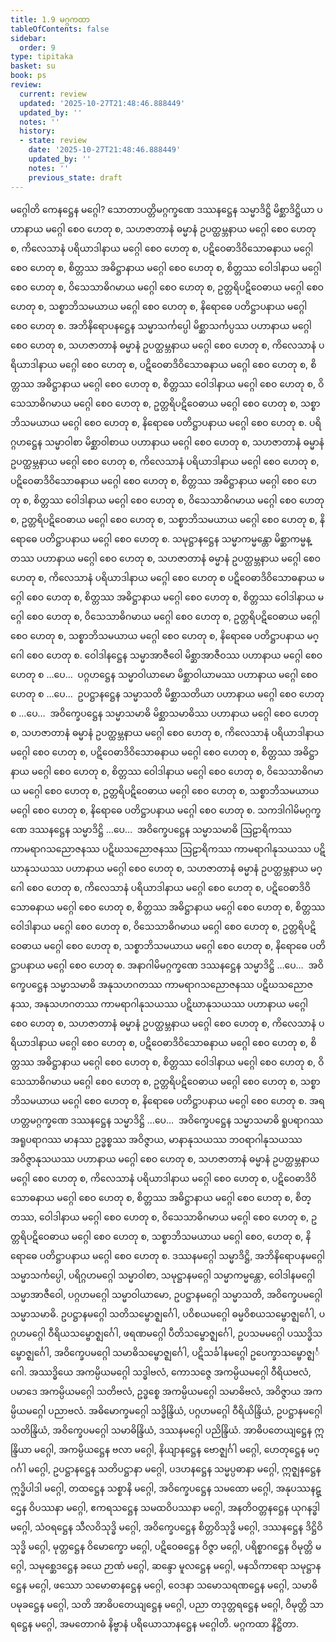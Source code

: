 ```yaml
---
title: 1.9 မဂ္ဂကထာ
tableOfContents: false
sidebar:
  order: 9
type: tipitaka
basket: su
book: ps
review:
  current: review
  updated: '2025-10-27T21:48:46.888449'
  updated_by: ''
  notes: ''
  history:
  - state: review
    date: '2025-10-27T21:48:46.888449'
    updated_by: ''
    notes: ''
    previous_state: draft
---
```



<ReviewStatus review={frontmatter.review} showDetails={true} />

<HypothesisAnnotation frontmatter={frontmatter} />

<DynamicBreadcrumb />

<Division number="237" book="ps" e="ch" v="26" p="274">

<Paragraph number="1295" book="ps">
<Emphasis>မဂ္ဂေါ</Emphasis>တိ ကေနဋ္ဌေန မဂ္ဂေါ? သောတာပတ္တိမဂ္ဂက္ခဏေ ဒဿနဋ္ဌေန သမ္မာဒိဋ္ဌိ မိစ္ဆာဒိဋ္ဌိယာ ပဟာနာယ မဂ္ဂေါ စေဝ ဟေတု စ, သဟဇာတာနံ ဓမ္မာနံ ဥပတ္ထမ္ဘနာယ မဂ္ဂေါ စေဝ ဟေတု စ, ကိလေသာနံ ပရိယာဒါနာယ မဂ္ဂေါ စေဝ ဟေတု စ, ပဋိဝေဓာဒိဝိသောဓနာယ မဂ္ဂေါ စေဝ ဟေတု စ, စိတ္တဿ အဓိဋ္ဌာနာယ မဂ္ဂေါ စေဝ ဟေတု စ, စိတ္တဿ ဝေါဒါနာယ မဂ္ဂေါ စေဝ ဟေတု စ, ဝိသေသာဓိဂမာယ မဂ္ဂေါ စေဝ ဟေတု စ, ဥတ္တရိပဋိဝေဓာယ မဂ္ဂေါ စေဝ ဟေတု စ, သစ္စာဘိသမယာယ မဂ္ဂေါ စေဝ ဟေတု စ, နိရောဓေ ပတိဋ္ဌာပနာယ မဂ္ဂေါ စေဝ ဟေတု စ.
</Paragraph>

<Paragraph number="1296" book="ps">
အဘိနိရောပနဋ္ဌေန သမ္မာသင်္ကပ္ပေါ မိစ္ဆာသင်္ကပ္ပဿ ပဟာနာယ မဂ္ဂေါ စေဝ ဟေတု စ, သဟဇာတာနံ ဓမ္မာနံ ဥပတ္ထမ္ဘနာယ မဂ္ဂေါ စေဝ ဟေတု စ, ကိလေသာနံ ပရိယာဒါနာယ မဂ္ဂေါ စေဝ ဟေတု စ, ပဋိဝေဓာဒိဝိသောဓနာယ မဂ္ဂေါ စေဝ ဟေတု စ, စိတ္တဿ အဓိဋ္ဌာနာယ မဂ္ဂေါ စေဝ ဟေတု စ, စိတ္တဿ ဝေါဒါနာယ မဂ္ဂေါ စေဝ ဟေတု စ, ဝိသေသာဓိဂမာယ မဂ္ဂေါ စေဝ ဟေတု စ, ဥတ္တရိပဋိဝေဓာယ မဂ္ဂေါ စေဝ ဟေတု စ, သစ္စာဘိသမယာယ မဂ္ဂေါ စေဝ ဟေတု စ, နိရောဓေ ပတိဋ္ဌာပနာယ မဂ္ဂေါ စေဝ ဟေတု စ.
</Paragraph>

<Paragraph number="1297" book="ps">
ပရိဂ္ဂဟဋ္ဌေန သမ္မာဝါစာ မိစ္ဆာဝါစာယ ပဟာနာယ မဂ္ဂေါ စေဝ ဟေတု စ, သဟဇာတာနံ ဓမ္မာနံ ဥပတ္ထမ္ဘနာယ မဂ္ဂေါ စေဝ ဟေတု စ, ကိလေသာနံ ပရိယာဒါနာယ မဂ္ဂေါ စေဝ ဟေတု စ, ပဋိဝေဓာဒိဝိသောဓနာယ မဂ္ဂေါ စေဝ ဟေတု စ, စိတ္တဿ အဓိဋ္ဌာနာယ မဂ္ဂေါ စေဝ ဟေတု စ, စိတ္တဿ ဝေါဒါနာယ မဂ္ဂေါ စေဝ ဟေတု စ, ဝိသေသာဓိဂမာယ မဂ္ဂေါ စေဝ ဟေတု စ, ဥတ္တရိပဋိဝေဓာယ မဂ္ဂေါ စေဝ ဟေတု စ, သစ္စာဘိသမယာယ မဂ္ဂေါ စေဝ ဟေတု စ, နိရောဓေ ပတိဋ္ဌာပနာယ မဂ္ဂေါ စေဝ ဟေတု စ.
</Paragraph>

<Paragraph number="1298" book="ps">
သမုဋ္ဌာနဋ္ဌေန သမ္မာကမ္မန္တော မိစ္ဆာကမ္မန္တဿ ပဟာနာယ မဂ္ဂေါ စေဝ ဟေတု စ, သဟဇာတာနံ ဓမ္မာနံ ဥပတ္ထမ္ဘနာယ မဂ္ဂေါ စေဝ ဟေတု စ, ကိလေသာနံ ပရိယာဒါနာယ မဂ္ဂေါ စေဝ ဟေတု စ ပဋိဝေဓာဒိဝိသောဓနာယ မဂ္ဂေါ စေဝ ဟေတု စ, စိတ္တဿ အဓိဋ္ဌာနာယ မဂ္ဂေါ စေဝ ဟေတု စ, စိတ္တဿ ဝေါဒါနာယ မဂ္ဂေါ စေဝ ဟေတု စ, ဝိသေသာဓိဂမာယ မဂ္ဂေါ စေဝ ဟေတု စ, ဥတ္တရိပဋိဝေဓာယ မဂ္ဂေါ စေဝ ဟေတု စ, သစ္စာဘိသမယာယ မဂ္ဂေါ စေဝ ဟေတု စ, နိရောဓေ ပတိဋ္ဌာပနာယ မဂ္ဂေါ စေဝ ဟေတု စ.
</Paragraph>

<Paragraph number="1299" book="ps">
ဝေါဒါနဋ္ဌေန သမ္မာအာဇီဝေါ မိစ္ဆာအာဇီဝဿ ပဟာနာယ မဂ္ဂေါ စေဝ ဟေတု စ …ပေ…  ပဂ္ဂဟဋ္ဌေန သမ္မာဝါယာမော မိစ္ဆာဝါယာမဿ ပဟာနာယ မဂ္ဂေါ စေဝ ဟေတု စ …ပေ…  ဥပဋ္ဌာနဋ္ဌေန သမ္မာသတိ မိစ္ဆာသတိယာ ပဟာနာယ မဂ္ဂေါ စေဝ ဟေတု စ …ပေ…  အဝိက္ခေပဋ္ဌေန သမ္မာသမာဓိ မိစ္ဆာသမာဓိဿ ပဟာနာယ မဂ္ဂေါ စေဝ ဟေတု စ, သဟဇာတာနံ ဓမ္မာနံ ဥပတ္ထမ္ဘနာယ မဂ္ဂေါ စေဝ ဟေတု စ, ကိလေသာနံ ပရိယာဒါနာယ မဂ္ဂေါ စေဝ ဟေတု စ, ပဋိဝေဓာဒိဝိသောဓနာယ မဂ္ဂေါ စေဝ ဟေတု စ, စိတ္တဿ အဓိဋ္ဌာနာယ မဂ္ဂေါ စေဝ ဟေတု စ, စိတ္တဿ ဝေါဒါနာယ မဂ္ဂေါ စေဝ ဟေတု စ, ဝိသေသာဓိဂမာယ မဂ္ဂေါ စေဝ ဟေတု စ, ဥတ္တရိပဋိဝေဓာယ မဂ္ဂေါ စေဝ ဟေတု စ, သစ္စာဘိသမယာယ မဂ္ဂေါ စေဝ ဟေတု စ, နိရောဓေ ပတိဋ္ဌာပနာယ မဂ္ဂေါ စေဝ ဟေတု စ.
</Paragraph>

<Paragraph number="1300" book="ps">
သကဒါဂါမိမဂ္ဂက္ခဏေ ဒဿနဋ္ဌေန သမ္မာဒိဋ္ဌိ …ပေ…  အဝိက္ခေပဋ္ဌေန သမ္မာသမာဓိ ဩဠာရိကဿ ကာမရာဂသညောဇနဿ ပဋိဃသညောဇနဿ ဩဠာရိကဿ ကာမရာဂါနုသယဿ ပဋိဃာနုသယဿ ပဟာနာယ မဂ္ဂေါ စေဝ ဟေတု စ, သဟဇာတာနံ ဓမ္မာနံ ဥပတ္ထမ္ဘနာယ မဂ္ဂေါ စေဝ ဟေတု စ, ကိလေသာနံ ပရိယာဒါနာယ မဂ္ဂေါ စေဝ ဟေတု စ, ပဋိဝေဓာဒိဝိသောဓနာယ မဂ္ဂေါ စေဝ ဟေတု စ, စိတ္တဿ အဓိဋ္ဌာနာယ မဂ္ဂေါ စေဝ ဟေတု စ, စိတ္တဿ ဝေါဒါနာယ မဂ္ဂေါ စေဝ ဟေတု စ, ဝိသေသာဓိဂမာယ မဂ္ဂေါ စေဝ ဟေတု စ, ဥတ္တရိပဋိဝေဓာယ မဂ္ဂေါ စေဝ ဟေတု စ, သစ္စာဘိသမယာယ မဂ္ဂေါ စေဝ ဟေတု စ, နိရောဓေ ပတိဋ္ဌာပနာယ မဂ္ဂေါ စေဝ ဟေတု စ.
</Paragraph>

<Paragraph number="1301" book="ps">
အနာဂါမိမဂ္ဂက္ခဏေ ဒဿနဋ္ဌေန သမ္မာဒိဋ္ဌိ …ပေ…  အဝိက္ခေပဋ္ဌေန သမ္မာသမာဓိ အနုသဟဂတဿ ကာမရာဂသညောဇနဿ ပဋိဃသညောဇနဿ, အနုသဟဂတဿ ကာမရာဂါနုသယဿ ပဋိဃာနုသယဿ ပဟာနာယ မဂ္ဂေါ စေဝ ဟေတု စ, သဟဇာတာနံ ဓမ္မာနံ ဥပတ္ထမ္ဘနာယ မဂ္ဂေါ စေဝ ဟေတု စ, ကိလေသာနံ ပရိယာဒါနာယ မဂ္ဂေါ စေဝ ဟေတု စ, ပဋိဝေဓာဒိဝိသောဓနာယ မဂ္ဂေါ စေဝ ဟေတု စ, စိတ္တဿ အဓိဋ္ဌာနာယ မဂ္ဂေါ စေဝ ဟေတု စ, စိတ္တဿ ဝေါဒါနာယ မဂ္ဂေါ စေဝ ဟေတု စ, ဝိသေသာဓိဂမာယ မဂ္ဂေါ စေဝ ဟေတု စ, ဥတ္တရိပဋိဝေဓာယ မဂ္ဂေါ စေဝ ဟေတု စ, သစ္စာဘိသမယာယ မဂ္ဂေါ စေဝ ဟေတု စ, နိရောဓေ ပတိဋ္ဌာပနာယ မဂ္ဂေါ စေဝ ဟေတု စ.
</Paragraph>

<Paragraph number="1302" book="ps">
အရဟတ္တမဂ္ဂက္ခဏေ ဒဿနဋ္ဌေန သမ္မာဒိဋ္ဌိ …ပေ…  အဝိက္ခေပဋ္ဌေန သမ္မာသမာဓိ ရူပရာဂဿ အရူပရာဂဿ မာနဿ ဥဒ္ဓစ္စဿ အဝိဇ္ဇာယ, မာနာနုသယဿ ဘဝရာဂါနုသယဿ အဝိဇ္ဇာနုသယဿ ပဟာနာယ မဂ္ဂေါ စေဝ ဟေတု စ, သဟဇာတာနံ ဓမ္မာနံ ဥပတ္ထမ္ဘနာယ မဂ္ဂေါ စေဝ ဟေတု စ, ကိလေသာနံ ပရိယာဒါနာယ မဂ္ဂေါ စေဝ ဟေတု စ, ပဋိဝေဓာဒိဝိသောဓနာယ မဂ္ဂေါ စေဝ ဟေတု စ, စိတ္တဿ အဓိဋ္ဌာနာယ မဂ္ဂေါ စေဝ ဟေတု စ, စိတ္တဿ, ဝေါဒါနာယ မဂ္ဂေါ စေဝ ဟေတု စ, ဝိသေသာဓိဂမာယ မဂ္ဂေါ စေဝ ဟေတု စ, ဥတ္တရိပဋိဝေဓာယ မဂ္ဂေါ စေဝ ဟေတု စ, သစ္စာဘိသမယာယ မဂ္ဂေါ စေဝ, ဟေတု စ, နိရောဓေ ပတိဋ္ဌာပနာယ မဂ္ဂေါ စေဝ ဟေတု စ.
</Paragraph>

<Paragraph number="1303" book="ps">
ဒဿနမဂ္ဂေါ သမ္မာဒိဋ္ဌိ, အဘိနိရောပနမဂ္ဂေါ သမ္မာသင်္ကပ္ပေါ, ပရိဂ္ဂဟမဂ္ဂေါ သမ္မာဝါစာ, သမုဋ္ဌာနမဂ္ဂေါ သမ္မာကမ္မန္တော, ဝေါဒါနမဂ္ဂေါ သမ္မာအာဇီဝေါ, ပဂ္ဂဟမဂ္ဂေါ သမ္မာဝါယာမော, ဥပဋ္ဌာနမဂ္ဂေါ သမ္မာသတိ, အဝိက္ခေပမဂ္ဂေါ သမ္မာသမာဓိ. ဥပဋ္ဌာနမဂ္ဂေါ သတိသမ္ဗောဇ္ဈင်္ဂေါ, ပဝိစယမဂ္ဂေါ ဓမ္မဝိစယသမ္ဗောဇ္ဈင်္ဂေါ, ပဂ္ဂဟမဂ္ဂေါ ဝီရိယသမ္ဗောဇ္ဈင်္ဂေါ, ဖရဏမဂ္ဂေါ ပီတိသမ္ဗောဇ္ဈင်္ဂေါ, ဥပသမမဂ္ဂေါ ပဿဒ္ဓိသမ္ဗောဇ္ဈင်္ဂေါ, အဝိက္ခေပမဂ္ဂေါ သမာဓိသမ္ဗောဇ္ဈင်္ဂေါ, ပဋိသင်္ခါနမဂ္ဂေါ ဥပေက္ခာသမ္ဗောဇ္ဈင်္ဂေါ.
</Paragraph>

<Paragraph number="1304" book="ps">
အဿဒ္ဓိယေ အကမ္ပိယမဂ္ဂေါ သဒ္ဓါဗလံ, ကောသဇ္ဇေ အကမ္ပိယမဂ္ဂေါ ဝီရိယဗလံ, ပမာဒေ အကမ္ပိယမဂ္ဂေါ သတိဗလံ, ဥဒ္ဓစ္စေ အကမ္ပိယမဂ္ဂေါ သမာဓိဗလံ, အဝိဇ္ဇာယ အကမ္ပိယမဂ္ဂေါ ပညာဗလံ. အဓိမောက္ခမဂ္ဂေါ သဒ္ဓိန္ဒြိယံ, ပဂ္ဂဟမဂ္ဂေါ ဝီရိယိန္ဒြိယံ, ဥပဋ္ဌာနမဂ္ဂေါ သတိန္ဒြိယံ, အဝိက္ခေပမဂ္ဂေါ သမာဓိန္ဒြိယံ, ဒဿနမဂ္ဂေါ ပညိန္ဒြိယံ.
</Paragraph>

<Paragraph number="1305" book="ps">
အာဓိပတေယျဋ္ဌေန ဣန္ဒြိယာ မဂ္ဂေါ, အကမ္ပိယဋ္ဌေန ဗလာ မဂ္ဂေါ, နိယျာနဋ္ဌေန ဗောဇ္ဈင်္ဂါ မဂ္ဂေါ, ဟေတုဋ္ဌေန မဂ္ဂင်္ဂါ မဂ္ဂေါ, ဥပဋ္ဌာနဋ္ဌေန သတိပဋ္ဌာနာ မဂ္ဂေါ, ပဒဟနဋ္ဌေန သမ္မပ္ပဓာနာ မဂ္ဂေါ, ဣဇ္ဈနဋ္ဌေန ဣဒ္ဓိပါဒါ မဂ္ဂေါ, တထဋ္ဌေန သစ္စာနိ မဂ္ဂေါ, အဝိက္ခေပဋ္ဌေန သမထော မဂ္ဂေါ, အနုပဿနဋ္ဌေန ဝိပဿနာ မဂ္ဂေါ, ဧကရသဋ္ဌေန သမထဝိပဿနာ မဂ္ဂေါ, အနတိဝတ္တနဋ္ဌေန ယုဂနဒ္ဓါ မဂ္ဂေါ, သံဝရဋ္ဌေန သီလဝိသုဒ္ဓိ မဂ္ဂေါ, အဝိက္ခေပဋ္ဌေန စိတ္တဝိသုဒ္ဓိ မဂ္ဂေါ, ဒဿနဋ္ဌေန ဒိဋ္ဌိဝိသုဒ္ဓိ မဂ္ဂေါ, မုတ္တဋ္ဌေန ဝိမောက္ခော မဂ္ဂေါ, ပဋိဝေဓဋ္ဌေန ဝိဇ္ဇာ မဂ္ဂေါ, ပရိစ္စာဂဋ္ဌေန ဝိမုတ္တိ မဂ္ဂေါ, သမုစ္ဆေဒဋ္ဌေန ခယေ ဉာဏံ မဂ္ဂေါ, ဆန္ဒော မူလဋ္ဌေန မဂ္ဂေါ, မနသိကာရော သမုဋ္ဌာနဋ္ဌေန မဂ္ဂေါ, ဖဿော သမောဓာနဋ္ဌေန မဂ္ဂေါ, ဝေဒနာ သမောသရဏဋ္ဌေန မဂ္ဂေါ, သမာဓိ ပမုခဋ္ဌေန မဂ္ဂေါ, သတိ အာဓိပတေယျဋ္ဌေန မဂ္ဂေါ, ပညာ တဒုတ္တရဋ္ဌေန မဂ္ဂေါ, ဝိမုတ္တိ သာရဋ္ဌေန မဂ္ဂေါ, အမတောဂဓံ နိဗ္ဗာနံ ပရိယောသာနဋ္ဌေန မဂ္ဂေါတိ.

</Paragraph>
</Division>

<Paragraph number="1306" type="center" book="ps">
မဂ္ဂကထာ နိဋ္ဌိတာ.
</Paragraph>